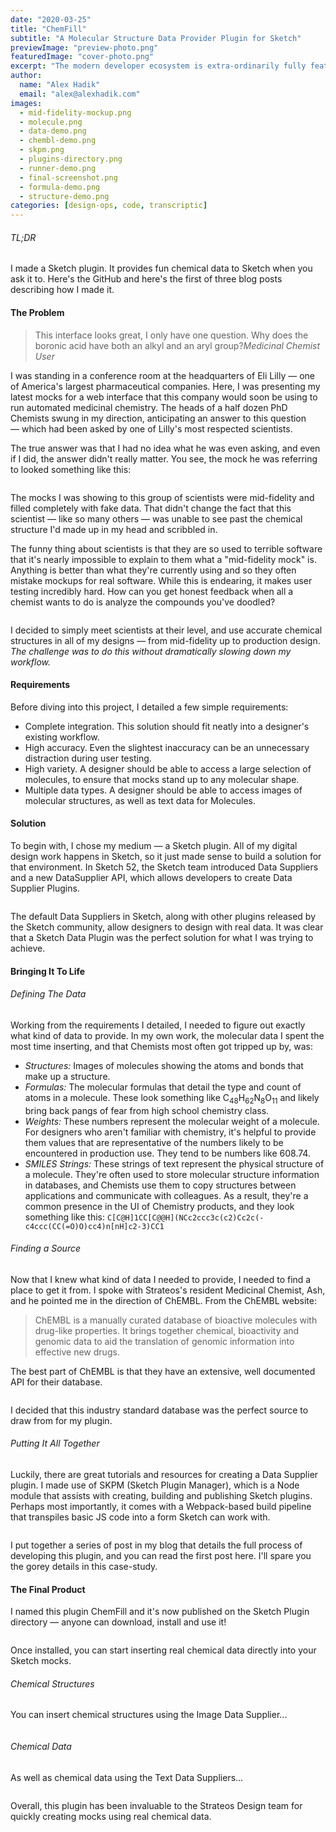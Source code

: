```yaml
---
date: "2020-03-25"
title: "ChemFill"
subtitle: "A Molecular Structure Data Provider Plugin for Sketch"
previewImage: "preview-photo.png"
featuredImage: "cover-photo.png"
excerpt: "The modern developer ecosystem is extra-ordinarily fully featured — with a seemingly infinite number of tools available to boost productivity. The same cannot be said for design. Even the smallest improvement to Sketch gets the design community chatting. However, we are finally at a tipping point where designers can create tools for themselves and their peers. I added to this growing ecosystem of design tooling by creating a little Sketch plugin called ChemFill."
author:
  name: "Alex Hadik"
  email: "alex@alexhadik.com"
images:
  - mid-fidelity-mockup.png
  - molecule.png
  - data-demo.png
  - chembl-demo.png
  - skpm.png
  - plugins-directory.png
  - runner-demo.png
  - final-screenshot.png
  - formula-demo.png
  - structure-demo.png
categories: [design-ops, code, transcriptic]
---
```


###### TL;DR
I made a Sketch plugin. It provides fun chemical data to Sketch when you ask it to. <Link href="https://github.com/ahadik/chemfill/">Here's the GitHub</Link> and <Link to="/writing/data-supplier-1">here's the first of three blog posts</Link> describing how I made it.

#### The Problem

>This interface looks great, I only have one question. Why does the boronic acid have both an alkyl and an aryl group?<cite>Medicinal Chemist User</cite>

I was standing in a conference room at the headquarters of Eli Lilly — one of America's largest pharmaceutical companies. Here, I was presenting my latest mocks for a web interface that this company would soon be using to run automated medicinal chemistry. The heads of a half dozen PhD Chemists swung in my direction, anticipating an answer to this question — which had been asked by one of Lilly's most respected scientists.

The true answer was that I had no idea what he was even asking, and even if I did, the answer didn't really matter. You see, the mock he was referring to looked something like this:

<Image name="mid-fidelity-mockup" hasShadow caption="A mid-fidelity mockup displaying a completely made-up chemical structure." />

The mocks I was showing to this group of scientists were mid-fidelity and filled completely with fake data. That didn't change the fact that this scientist — like so many others — was unable to see past the chemical structure I'd made up in my head and scribbled in.

The funny thing about scientists is that they are so used to terrible software that it's nearly impossible to explain to them what a "mid-fidelity mock" is. Anything is better than what they're currently using and so they often mistake mockups for real software. While this is endearing, it makes user testing incredibly hard. How can you get honest feedback when all a chemist wants to do is analyze the compounds you've doodled?

<MdxLayout layout="1:4:1">
  <div />
  <Image name="molecule" caption="This is what a real molecule looks like." />
  <div />
</MdxLayout>

I decided to simply meet scientists at their level, and use accurate chemical structures in all of my designs — from mid-fidelity up to production design. *The challenge was to do this without dramatically slowing down my workflow.*

#### Requirements
Before diving into this project, I detailed a few simple requirements:

- Complete integration. This solution should fit neatly into a designer's existing workflow.
- High accuracy. Even the slightest inaccuracy can be an unnecessary distraction during user testing.
- High variety. A designer should be able to access a large selection of molecules, to ensure that mocks stand up to any molecular shape.
- Multiple data types. A designer should be able to access images of molecular structures, as well as text data for Molecules.

#### Solution
To begin with, I chose my medium — a Sketch plugin. All of my digital design work happens in Sketch, so it just made sense to build a solution for that environment. In Sketch 52, the Sketch team introduced <Link href="https://www.sketch.com/docs/data/">Data Suppliers</Link> and a new <Link href="https://developer.sketch.com/reference/api/#data-supplier">DataSupplier API</Link>, which allows developers to create <Link href="https://blog.sketchapp.com/do-more-with-data-2b765e870e4f">Data Supplier Plugins</Link>.

<Image name="data-demo" caption="Sketch comes with default Data Providers for things like profile images." />

The default Data Suppliers in Sketch, along with other plugins released by the Sketch community, allow designers to design with real data. It was clear that a Sketch Data Plugin was the perfect solution for what I was trying to achieve.

#### Bringing It To Life
###### Defining The Data
Working from the requirements I detailed, I needed to figure out exactly what kind of data to provide. In my own work, the molecular data I spent the most time inserting, and that Chemists most often got tripped up by, was:

- *Structures:* Images of molecules showing the atoms and bonds that make up a structure.
- *Formulas:* The molecular formulas that detail the type and count of atoms in a molecule. These look something like C<sub>48</sub>H<sub>62</sub>N<sub>8</sub>O<sub>11</sub> and likely bring back pangs of fear from high school chemistry class.
- *Weights:* These numbers represent the molecular weight of a molecule. For designers who aren't familiar with chemistry, it's helpful to provide them values that are representative of the numbers likely to be encountered in production use. They tend to be numbers like 608.74.
- *<Link href="https://en.wikipedia.org/wiki/Simplified_molecular-input_line-entry_system">SMILES Strings:</Link>* These strings of text represent the physical structure of a molecule. They're often used to store molecular structure information in databases, and Chemists use them to copy structures between applications and communicate with colleagues. As a result, they're a common presence in the UI of Chemistry products, and they look something like this: <code>C\[C@H\]1CC\[C@@H\](NCc2ccc3c(c2)Cc2c(-c4ccc(CC(=O)O)cc4)n\[nH\]c2-3)CC1</code>


###### Finding a Source
Now that I knew what kind of data I needed to provide, I needed to find a place to get it from. I spoke with Strateos's resident Medicinal Chemist, Ash, and he pointed me in the direction of <Link href="https://www.ebi.ac.uk/chembl/">ChEMBL</Link>. From the ChEMBL website:

>ChEMBL is a manually curated database of bioactive molecules with drug-like properties. It brings together chemical, bioactivity and genomic data to aid the translation of genomic information into effective new drugs.

The best part of ChEMBL is that they have an extensive, <Link href="https://www.ebi.ac.uk/chembl/api/data/docs">well documented API for their database</Link>.

<Image name="chembl-demo" caption="The ChEMBL API explorer gives a great sense of what kind of data can be retrieved from the API." />

I decided that this industry standard database was the perfect source to draw from for my plugin.

###### Putting It All Together
Luckily, there are great tutorials and resources for creating a Data Supplier plugin. I made use of <Link href="https://github.com/skpm/skpm">SKPM (Sketch Plugin Manager)</Link>, which is a Node module that assists with creating, building and publishing Sketch plugins. Perhaps most importantly, it comes with a Webpack-based build pipeline that transpiles basic JS code into a form Sketch can work with.

<MdxLayout layout="5:2:5">
  <div />
  <Image name="skpm" />
</MdxLayout>

I put together a series of post in my blog that details the full process of developing this plugin, and you can <Link to="/writing/data-supplier-1">read the first post here</Link>. I'll spare you the gorey details in this case-study.

#### The Final Product
I named this plugin ChemFill and it's now published on the Sketch Plugin directory — anyone can <Link href="https://github.com/ahadik/chemfill/">download</Link>, install and use it!

<Image name="plugins-directory" />

Once installed, you can start inserting real chemical data directly into your Sketch mocks.

###### Chemical Structures
You can insert chemical structures using the Image Data Supplier...

<Image name="structure-demo" caption="Select a shape and fill it with an image of a compound using the Data flyout menu." />

###### Chemical Data
As well as chemical data using the Text Data Suppliers...
 
<Image name="formula-demo" caption="Select any text box and populate it using the chemical data type of your choice." />

Overall, this plugin has been invaluable to the Strateos Design team for quickly creating mocks using real chemical data.

<Image name="final-screenshot" />
